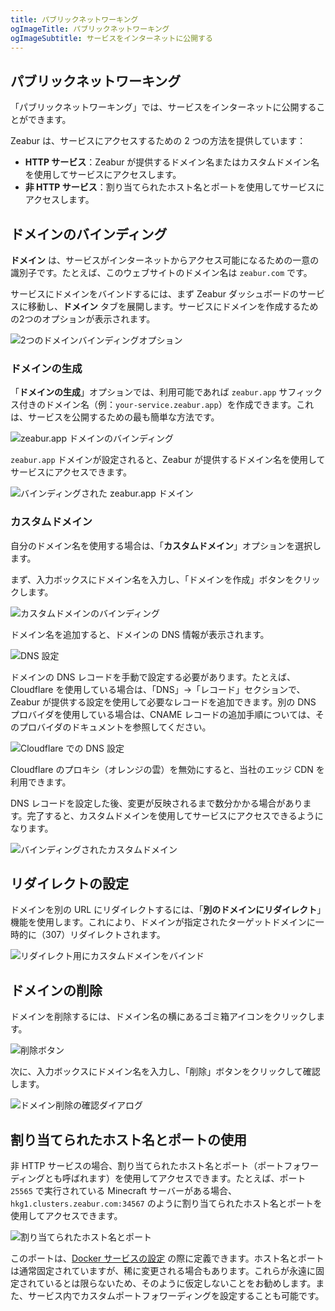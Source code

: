 ```yaml
---
title: パブリックネットワーキング
ogImageTitle: パブリックネットワーキング
ogImageSubtitle: サービスをインターネットに公開する
---
```


## パブリックネットワーキング

「パブリックネットワーキング」では、サービスをインターネットに公開することができます。

Zeabur は、サービスにアクセスするための 2 つの方法を提供しています：

- **HTTP サービス**：Zeabur が提供するドメイン名またはカスタムドメイン名を使用してサービスにアクセスします。
- **非 HTTP サービス**：割り当てられたホスト名とポートを使用してサービスにアクセスします。

## ドメインのバインディング

**ドメイン** は、サービスがインターネットからアクセス可能になるための一意の識別子です。たとえば、このウェブサイトのドメイン名は `zeabur.com` です。

サービスにドメインをバインドするには、まず Zeabur ダッシュボードのサービスに移動し、**ドメイン** タブを展開します。サービスにドメインを作成するための2つのオプションが表示されます。

![2つのドメインバインディングオプション](/networking/public/two-buttons-to-bind-domain.webp)

### ドメインの生成

「**ドメインの生成**」オプションでは、利用可能であれば `zeabur.app` サフィックス付きのドメイン名（例：`your-service.zeabur.app`）を作成できます。これは、サービスを公開するための最も簡単な方法です。

![zeabur.app ドメインのバインディング](/networking/public/binding-zeabur-app-domain.webp)

`zeabur.app` ドメインが設定されると、Zeabur が提供するドメイン名を使用してサービスにアクセスできます。

![バインディングされた zeabur.app ドメイン](/networking/public/bound-zeabur-app-domain.webp)

### カスタムドメイン

自分のドメイン名を使用する場合は、「**カスタムドメイン**」オプションを選択します。

まず、入力ボックスにドメイン名を入力し、「ドメインを作成」ボタンをクリックします。

![カスタムドメインのバインディング](/networking/public/binding-custom-domain.webp)

ドメイン名を追加すると、ドメインの DNS 情報が表示されます。

![DNS 設定](/networking/public/custom-domain-setting-dns.webp)

ドメインの DNS レコードを手動で設定する必要があります。たとえば、Cloudflare を使用している場合は、「DNS」→「レコード」セクションで、Zeabur が提供する設定を使用して必要なレコードを追加できます。別の DNS プロバイダを使用している場合は、CNAME レコードの追加手順については、そのプロバイダのドキュメントを参照してください。

![Cloudflare での DNS 設定](/networking/public/configure-dns-record-in-cloudflare.webp)

Cloudflare のプロキシ（オレンジの雲）を無効にすると、当社のエッジ CDN を利用できます。

DNS レコードを設定した後、変更が反映されるまで数分かかる場合があります。完了すると、カスタムドメインを使用してサービスにアクセスできるようになります。

![バインディングされたカスタムドメイン](/networking/public/bound-custom-domain.webp)

## リダイレクトの設定

ドメインを別の URL にリダイレクトするには、「**別のドメインにリダイレクト**」機能を使用します。これにより、ドメインが指定されたターゲットドメインに一時的に（307）リダイレクトされます。

![リダイレクト用にカスタムドメインをバインド](/networking/public/binding-custom-domain-for-redirect.webp)

## ドメインの削除

ドメインを削除するには、ドメイン名の横にあるゴミ箱アイコンをクリックします。

![削除ボタン](/networking/public/delete-button.webp)

次に、入力ボックスにドメイン名を入力し、「削除」ボタンをクリックして確認します。

![ドメイン削除の確認ダイアログ](/networking/public/deleting-domain-modal.webp)

## 割り当てられたホスト名とポートの使用

非 HTTP サービスの場合、割り当てられたホスト名とポート（ポートフォワーディングとも呼ばれます）を使用してアクセスできます。たとえば、ポート `25565` で実行されている Minecraft サーバーがある場合、`hkg1.clusters.zeabur.com:34567` のように割り当てられたホスト名とポートを使用してアクセスできます。

![割り当てられたホスト名とポート](/networking/public/assigned-hostname-and-port.webp)

このポートは、[Docker サービスの設定](/deploy/customize-prebuilt) の際に定義できます。ホスト名とポートは通常固定されていますが、稀に変更される場合もあります。これらが永遠に固定されているとは限らないため、そのように仮定しないことをお勧めします。また、サービス内でカスタムポートフォワーディングを設定することも可能です。
